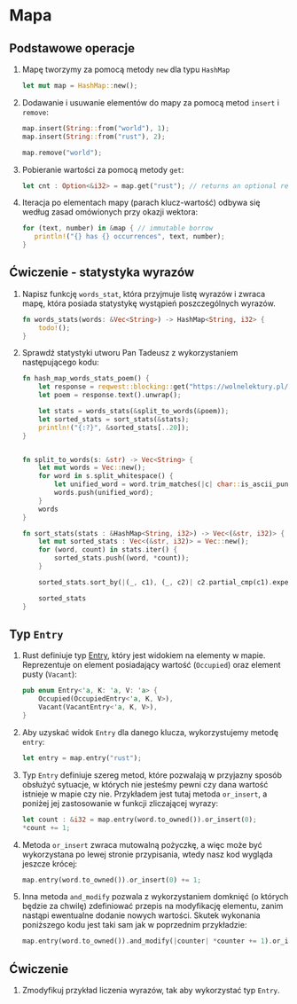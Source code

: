# Mapa

## Podstawowe operacje
1. Mapę tworzymy za pomocą metody `new` dla typu `HashMap`
    ```rust
    let mut map = HashMap::new();
    ```
1. Dodawanie i usuwanie elementów do mapy za pomocą metod `insert` i `remove`:
    ```rust
    map.insert(String::from("world"), 1);
    map.insert(String::from("rust"), 2);

    map.remove("world");
    ```
1. Pobieranie wartości za pomocą metody `get`:
    ```rust
    let cnt : Option<&i32> = map.get("rust"); // returns an optional reference to a value in the map
    ```
1. Iteracja po elementach mapy (parach klucz-wartość) odbywa się według zasad omówionych przy okazji wektora:
    ```rust
    for (text, number) in &map { // immutable borrow 
       println!("{} has {} occurrences", text, number);
    }
    ```

## Ćwiczenie - statystyka wyrazów

1. Napisz funkcję `words_stat`, która przyjmuje listę wyrazów i zwraca mapę, która posiada statystykę wystąpień poszczególnych wyrazów. 
    ```rust
    fn words_stats(words: &Vec<String>) -> HashMap<String, i32> {
        todo!();
    }
    ```
1. Sprawdź statystyki utworu Pan Tadeusz z wykorzystaniem następującego kodu:
    ```rust
    fn hash_map_words_stats_poem() {
        let response = reqwest::blocking::get("https://wolnelektury.pl/media/book/txt/pan-tadeusz.txt").expect("Cannot get poem from a given URL");
        let poem = response.text().unwrap();

        let stats = words_stats(&split_to_words(&poem));
        let sorted_stats = sort_stats(&stats);
        println!("{:?}", &sorted_stats[..20]);
    }


    fn split_to_words(s: &str) -> Vec<String> {
        let mut words = Vec::new();
        for word in s.split_whitespace() {
            let unified_word = word.trim_matches(|c| char::is_ascii_punctuation(&c)).to_lowercase();
            words.push(unified_word);
        }
        words
    }

    fn sort_stats(stats : &HashMap<String, i32>) -> Vec<(&str, i32)> {
        let mut sorted_stats : Vec<(&str, i32)> = Vec::new();
        for (word, count) in stats.iter() {
            sorted_stats.push((word, *count));
        }

        sorted_stats.sort_by(|(_, c1), (_, c2)| c2.partial_cmp(c1).expect("FAILED"));

        sorted_stats
    }
    ```

## Typ `Entry`

1. Rust definiuje typ [Entry](https://doc.rust-lang.org/std/collections/hash_map/enum.Entry.html), który jest widokiem na elementy w mapie. Reprezentuje on element posiadający wartość (`Occupied`) oraz element pusty (`Vacant`):
    ```rust
    pub enum Entry<'a, K: 'a, V: 'a> {
        Occupied(OccupiedEntry<'a, K, V>),
        Vacant(VacantEntry<'a, K, V>),
    }
    ```
1. Aby uzyskać widok `Entry` dla danego klucza, wykorzystujemy metodę `entry`:
    ```rust
    let entry = map.entry("rust");
    ```
1. Typ `Entry` definiuje szereg metod, które pozwalają w przyjazny sposób obsłużyć sytuacje, w których nie jesteśmy pewni czy dana wartość istnieje w mapie czy nie. Przykładem jest tutaj metoda `or_insert`, a poniżej jej zastosowanie w funkcji zliczającej wyrazy:
    ```rust
    let count : &i32 = map.entry(word.to_owned()).or_insert(0);
    *count += 1;
    ```
1. Metoda `or_insert` zwraca mutowalną pożyczkę, a więc może być wykorzystana po lewej stronie przypisania, wtedy nasz kod wygląda jeszcze krócej:
    ```rust
    map.entry(word.to_owned()).or_insert(0) += 1;
    ```
1. Inna metoda `and_modify` pozwala z wykorzystaniem domknięć (o których będzie za chwilę) zdefiniować przepis na modyfikację elementu, zanim nastąpi ewentualne dodanie nowych wartości. Skutek wykonania poniższego kodu jest taki sam jak w poprzednim przykładzie:
    ```rust
    map.entry(word.to_owned()).and_modify(|counter| *counter += 1).or_insert(1);
    ```
 

## Ćwiczenie 

1. Zmodyfikuj przykład liczenia wyrazów, tak aby wykorzystać typ `Entry`.